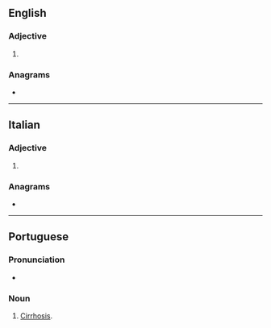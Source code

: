 ==English==

===Adjective===
{{en-adj|-}}

# {{alternative spelling of|en|cirrhose}}

===Anagrams===
* {{anagrams|en|a=ceiorrs|Crosier|corries|crosier|orrices}}

----

==Italian==

===Adjective===
{{head|it|adjective form}}

# {{feminine plural of|it|cirroso}}

===Anagrams===
* {{anagrams|it|a=ceiorrs|ricorse|sciorre}}

----

==Portuguese==

===Pronunciation===
* {{rhymes|pt|ɔzi|s=3}}

===Noun===
{{pt-noun|f}}

# [[cirrhosis|Cirrhosis]].
